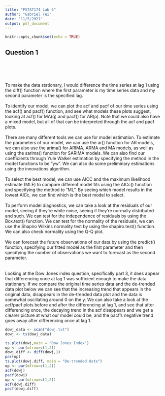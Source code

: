 ---
title: "PSTAT174 Lab 6"
author: "Gabriel Fei"
date: "11/5/2021"
output: pdf_document
---

```{r setup, include=FALSE}
knitr::opts_chunk$set(echo = TRUE)
```

## Question 1

\
\textbf{a)} \
\
\textbf{Step 1: Data Processing (make the data stationary)} \
\quad To make the data stationary, I would difference the time series at lag 1 using the diff() function where the first parameter is my time series data and my second parameter is the specified lag.\
\textbf{Step 2: Model Identification} \
\quad To identify our model, we can plot the acf and pacf of our time series using the acf() and pacf() function, and see what models these plots suggest, looking at acf() for MA(q) and pacf() for AR(p). Note that we could also have a mixed model, but all of that can be interpreted through the acf and pacf plots.\
\textbf{Step 3: Model Estimation} \
\quad There are many different tools we can use for model estimation. To estimate the parameters of our model, we can use the ar() function for AR models, we can also use the arima() for ARIMA, ARMA and MA models, as well as using the sarima() function for SARIMA models. We can also find our coefficients through Yule Walker estimation by specifying the method in the model functions to be "yw". We can also do some preliminary estimations using the innovations algorithm.\
\textbf{Step 4: Model Selection} \
\quad To select the best model, we can use AICC and the maximum likelihood estimate (MLE) to compare different model fits using the AICc() function and specifying the method to "ML". By seeing which model results in the lowest AICc, we can find which is the best model to select. \
\textbf{Step 5: Model Diagnostics} \
\quad To perform model diagnostics, we can take a look at the residuals of our model, seeing if they're white noise, seeing if they're normally distributed and such. We can test for the independence of residuals by using the Box.text() function. We can test for the normality of the residuals, we can use the Shapiro Wilkins normality test by using the shapiro.test() function. We can also check normality using the Q-Q plot. \
\textbf{Step 6: Data Forecast} \
\quad We can forecast the future observations of our data by using the predict() function, specifying our fitted model as the first parameter and then specifying the number of observations we want to forecast as the second parameter. \
\
\textbf{b)} \
\quad Looking at the Dow Jones index question, specifically part 3, it does appear that differencing once at lag 1 was sufficient enough to make the data stationary. If we compare the original time series data and the de-trended data plot below we can see that the increasing trend that appears in the original data, disappears in the de-trended data plot and the data is somewhat oscillating around 0 on the y. We can also take a look at the acf/pacf plots before and after the differencing at lag 1, and see that after differencing once, the decaying trend in the acf disappears and we get a clearer picture at what our model could be, and the pacf's negative trend goes away after differencing once at lag 1.
```{r data, echo = FALSE}
dowj_data <- scan("dowj.txt")
dowj <- ts(dowj_data)
```

```{r}
ts.plot(dowj,main = "Dow Jones Index")
op <- par(mfrow=c(1,2))
dowj.diff <- diff(dowj,1)
par(op)
ts.plot(dowj.diff, main = "De-trended data")
op <- par(mfrow=c(1,2))
acf(dowj)
pacf(dowj)
op <- par(mfrow=c(1,2))
acf(dowj.diff)
pacf(dowj.diff)
```

